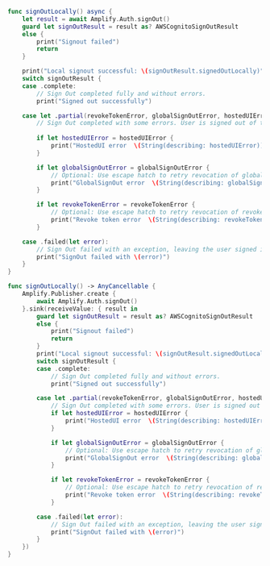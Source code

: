 <BlockSwitcher>

<Block name="Async/Await">

```swift
func signOutLocally() async {
    let result = await Amplify.Auth.signOut()
    guard let signOutResult = result as? AWSCognitoSignOutResult
    else {
        print("Signout failed")
        return
    }

    print("Local signout successful: \(signOutResult.signedOutLocally)")
    switch signOutResult {
    case .complete:
        // Sign Out completed fully and without errors.
        print("Signed out successfully")

    case let .partial(revokeTokenError, globalSignOutError, hostedUIError):
        // Sign Out completed with some errors. User is signed out of the device.
        
        if let hostedUIError = hostedUIError {
            print("HostedUI error  \(String(describing: hostedUIError))")
        }

        if let globalSignOutError = globalSignOutError {
            // Optional: Use escape hatch to retry revocation of globalSignOutError.accessToken.
            print("GlobalSignOut error  \(String(describing: globalSignOutError))")
        }

        if let revokeTokenError = revokeTokenError {
            // Optional: Use escape hatch to retry revocation of revokeTokenError.accessToken.
            print("Revoke token error  \(String(describing: revokeTokenError))")
        }

    case .failed(let error):
        // Sign Out failed with an exception, leaving the user signed in.
        print("SignOut failed with \(error)")
    }
}
```

</Block>

<Block name="Combine">

```swift
func signOutLocally() -> AnyCancellable {
    Amplify.Publisher.create {
        await Amplify.Auth.signOut()
    }.sink(receiveValue: { result in
        guard let signOutResult = result as? AWSCognitoSignOutResult
        else {
            print("Signout failed")
            return
        }
        print("Local signout successful: \(signOutResult.signedOutLocally)")
        switch signOutResult {
        case .complete:
            // Sign Out completed fully and without errors.
            print("Signed out successfully")

        case let .partial(revokeTokenError, globalSignOutError, hostedUIError):
            // Sign Out completed with some errors. User is signed out of the device.
            if let hostedUIError = hostedUIError {
                print("HostedUI error  \(String(describing: hostedUIError))")
            }

            if let globalSignOutError = globalSignOutError {
                // Optional: Use escape hatch to retry revocation of globalSignOutError.accessToken.
                print("GlobalSignOut error  \(String(describing: globalSignOutError))")
            }

            if let revokeTokenError = revokeTokenError {
                // Optional: Use escape hatch to retry revocation of revokeTokenError.accessToken.
                print("Revoke token error  \(String(describing: revokeTokenError))")
            }

        case .failed(let error):
            // Sign Out failed with an exception, leaving the user signed in.
            print("SignOut failed with \(error)")
        }
    })
}
```

</Block>

</BlockSwitcher>
